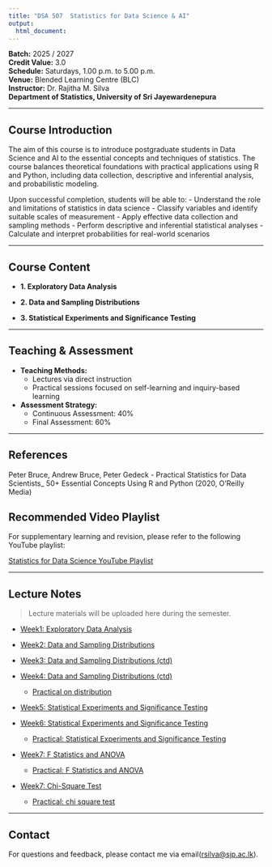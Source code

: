 ```yaml
---
title: "DSA 507  Statistics for Data Science & AI"
output: 
  html_document:
---
```


**Batch:** 2025 / 2027\
**Credit Value:** 3.0\
**Schedule:** Saturdays, 1.00 p.m. to 5.00 p.m.\
**Venue:** Blended Learning Centre (BLC)\
**Instructor:** Dr. Rajitha M. Silva\
**Department of Statistics, University of Sri Jayewardenepura**

------------------------------------------------------------------------

## Course Introduction

The aim of this course is to introduce postgraduate students in Data Science and AI to the essential concepts and techniques of statistics. The course balances theoretical foundations with practical applications using R and Python, including data collection, descriptive and inferential analysis, and probabilistic modeling.

Upon successful completion, students will be able to: - Understand the role and limitations of statistics in data science - Classify variables and identify suitable scales of measurement - Apply effective data collection and sampling methods - Perform descriptive and inferential statistical analyses - Calculate and interpret probabilities for real-world scenarios

------------------------------------------------------------------------

## Course Content

-   **1. Exploratory Data Analysis**

-   **2. Data and Sampling Distributions**

-   **3. Statistical Experiments and Significance Testing**

------------------------------------------------------------------------

## Teaching & Assessment

-   **Teaching Methods:**
    -   Lectures via direct instruction\
    -   Practical sessions focused on self-learning and inquiry-based learning
-   **Assessment Strategy:**
    -   Continuous Assessment: 40%\
    -   Final Assessment: 60%

------------------------------------------------------------------------

## References

Peter Bruce, Andrew Bruce, Peter Gedeck - Practical Statistics for Data Scientists\_ 50+ Essential Concepts Using R and Python (2020, O'Reilly Media)

## Recommended Video Playlist

For supplementary learning and revision, please refer to the following YouTube playlist:

[Statistics for Data Science YouTube Playlist](https://youtube.com/playlist?list=PL-u09-6gP5ZNd6AhULnQHr6ZsF15qy4D0&feature=shared)

------------------------------------------------------------------------

## Lecture Notes

> Lecture materials will be uploaded here during the semester.

-   [Week1: Exploratory Data Analysis](chapter1_notes.html)

-   [Week2: Data and Sampling Distributions](chapter2.html)

-   [Week3: Data and Sampling Distributions (ctd)](chapter2_rest1.html)

-   [Week4: Data and Sampling Distributions (ctd)](chapter2_rest2.html)

    -   [Practical on distribution](practical_on_dist_r.html)

-   [Week5: Statistical Experiments and Significance Testing](chapter3_one.html)

-   [Week6: Statistical Experiments and Significance Testing](chapter3_two.html)

    -   [Practical: Statistical Experiments and Significance Testing](chapter3_two_practical.html)

- [Week7: F Statistics and ANOVA ](chapter3_four.html)
    -   [Practical: F Statistics and ANOVA](practical_f_statistic_anova.html)
    
- [Week7: Chi-Square Test ](chapter3_five.html)
   -   [Practical: chi square test](practical_chi_square_test.html)
  

------------------------------------------------------------------------

## Contact

For questions and feedback, please contact me via email([rsilva\@sjp.ac.lk](mailto:rsilva@sjp.ac.lk){.email}).
